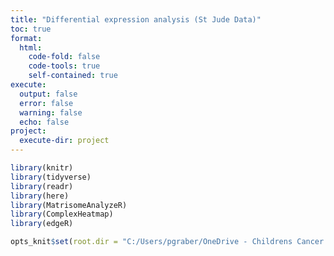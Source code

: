---
title: "Differential expression analysis (St Jude Data)"
toc: true
format:
  html:
    code-fold: false
    code-tools: true
    self-contained: true
execute: 
  output: false
  error: false
  warning: false
  echo: false
project:
  execute-dir: project
---

```{r, setup, include=FALSE}
library(knitr)
library(tidyverse)
library(readr)
library(here)
library(MatrisomeAnalyzeR)
library(ComplexHeatmap)
library(edgeR)

opts_knit$set(root.dir = "C:/Users/pgraber/OneDrive - Childrens Cancer Institute/Documents/workspace/Aim1_Characterization_trumouroids")
```

```{r}

```

